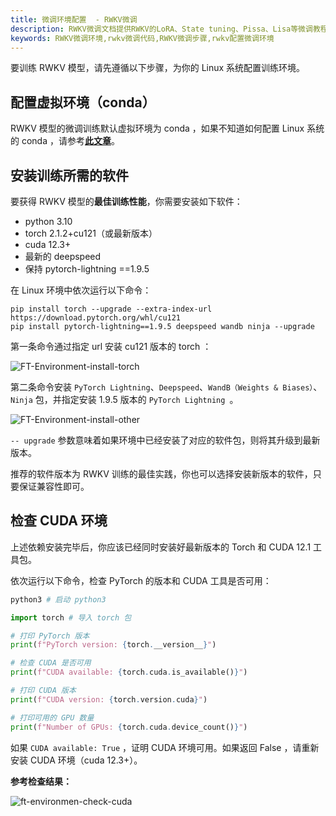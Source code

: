 ```yaml
---
title: 微调环境配置  - RWKV微调
description: RWKV微调文档提供RWKV的LoRA、State tuning、Pissa、Lisa等微调教程，通过微调RWKV模型，可以强化模型在特定任务上的表现，或者让模型扮演某个特定的角色。
keywords: RWKV微调环境,rwkv微调代码,RWKV微调步骤,rwkv配置微调环境
---
```



要训练 RWKV 模型，请先遵循以下步骤，为你的 Linux 系统配置训练环境。

##  配置虚拟环境（conda）

RWKV 模型的微调训练默认虚拟环境为 conda ，如果不知道如何配置 Linux 系统的 conda ，请参考[**此文章**](https://zhuanlan.zhihu.com/p/166102942)。

## 安装训练所需的软件

要获得 RWKV 模型的**最佳训练性能**，你需要安装如下软件：

- python 3.10
- torch 2.1.2+cu121（或最新版本）
- cuda 12.3+
- 最新的 deepspeed
- 保持 pytorch-lightning ==1.9.5

在 Linux 环境中依次运行以下命令：
```
pip install torch --upgrade --extra-index-url https://download.pytorch.org/whl/cu121
pip install pytorch-lightning==1.9.5 deepspeed wandb ninja --upgrade
```
第一条命令通过指定 url 安装 cu121 版本的 torch ： 

![FT-Environment-install-torch](./imgs/ft-environment-install-torch.png)

第二条命令安装 `PyTorch Lightning`、`Deepspeed`、`WandB（Weights & Biases）`、`Ninja` 包，并指定安装 1.9.5 版本的 `PyTorch Lightning `。

![FT-Environment-install-other](./imgs/ft-environment-install-other.png)

`-- upgrade` 参数意味着如果环境中已经安装了对应的软件包，则将其升级到最新版本。

<Callout type="info" emoji="ℹ️">
推荐的软件版本为 RWKV 训练的最佳实践，你也可以选择安装新版本的软件，只要保证兼容性即可。
</Callout>

## 检查 CUDA 环境

上述依赖安装完毕后，你应该已经同时安装好最新版本的 Torch 和 CUDA 12.1 工具包。

依次运行以下命令，检查 PyTorch 的版本和 CUDA 工具是否可用：
```python
python3 # 启动 python3

import torch # 导入 torch 包

# 打印 PyTorch 版本
print(f"PyTorch version: {torch.__version__}") 

# 检查 CUDA 是否可用
print(f"CUDA available: {torch.cuda.is_available()}")

# 打印 CUDA 版本
print(f"CUDA version: {torch.version.cuda}")

# 打印可用的 GPU 数量
print(f"Number of GPUs: {torch.cuda.device_count()}")

```

如果 `CUDA available: True` ，证明 CUDA 环境可用。如果返回 False ，请重新安装 CUDA 环境（cuda 12.3+）。

**参考检查结果：**

![ft-environmen-check-cuda](./imgs/ft-environmen-check-cuda.png)
